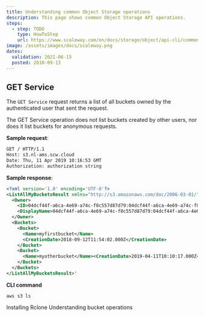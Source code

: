 ```yaml
---
title: Understanding common Object Storage operations
description: This page shows common Object Storage API operations.
steps:
  - step: TODO
    type: HowToStep
    url: https://www.scaleway.com/en/docs/storage/object/api-cli/common-operations
image: /assets/images/docs/scaleway.png
dates:
  validation: 2021-06-15
  posted: 2018-09-13
---
```



## GET Service

The `GET Service` request returns a list of all buckets owned by the authenticated user that sent the request.

The GET Service operation does not list buckets created by other users, nor does it list buckets for anonymous requests.

**Sample request**:
```sh no-copy
GET / HTTP/1.1
Host: s3.nl-ams.scw.cloud
Date: Thu, 11 Apr 2019 10:16:53 GMT
Authorization: authorization string
```

**Sample response**:
```xml no-copy
<?xml version='1.0' encoding='UTF-8'?>
<ListAllMyBucketsResult xmlns="http://s3.amazonaws.com/doc/2006-03-01/">
  <Owner>
    <ID>04dcf44f-a6ca-4e69-a74c-f0c557d87d79:04dcf44f-a6ca-4e69-a74c-f0c557d87d79</ID>
    <DisplayName>04dcf44f-a6ca-4e69-a74c-f0c557d87d79:04dcf44f-a6ca-4e69-a74c-f0c557d87d79</DisplayName>
  </Owner>
  <Buckets>
    <Bucket>
      <Name>myfirstbucket</Name>
      <CreationDate>2018-09-12T11:54:02.000Z</CreationDate>
    </Bucket>
    <Bucket>
      <Name>myotherbucket</Name><CreationDate>2019-04-11T10:10:17.000Z</CreationDate>
    </Bucket>
  </Buckets>
</ListAllMyBucketsResult>'
```
**CLI command**
```
aws s3 ls
```
<Navigation title="See Also">
  <PreviousButton to="/storage/object/api-cli/installing-rclone/">Installing Rclone</PreviousButton>
  <NextButton to="/storage/object/api-cli/bucket-operations/">Understanding bucket operations</NextButton>
</Navigation>



